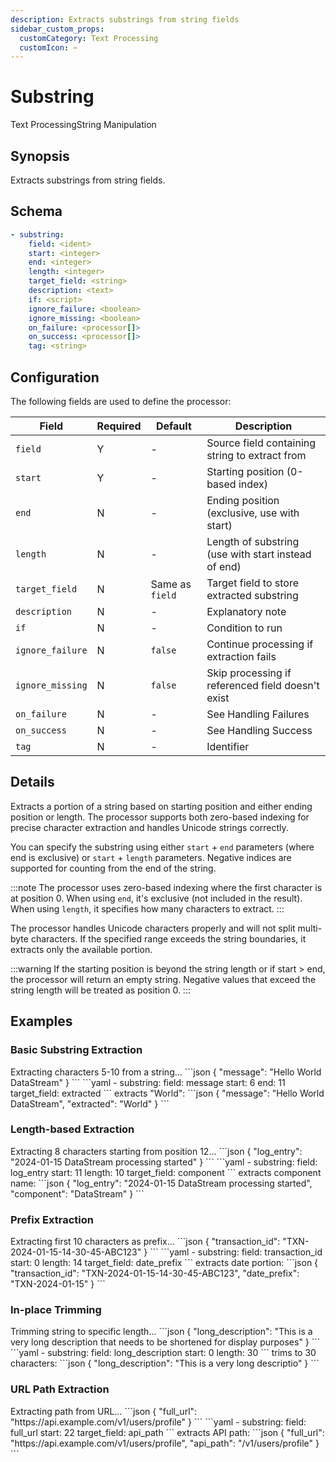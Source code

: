 ```yaml
---
description: Extracts substrings from string fields
sidebar_custom_props:
  customCategory: Text Processing
  customIcon: ✂️
---
```


# Substring

<span className="theme-doc-version-badge badge badge--primary">Text Processing</span><span className="theme-doc-version-badge badge badge--secondary">String Manipulation</span>

## Synopsis

Extracts substrings from string fields.

## Schema

```yaml {2-5}
- substring:
    field: <ident>
    start: <integer>
    end: <integer>
    length: <integer>
    target_field: <string>
    description: <text>
    if: <script>
    ignore_failure: <boolean>
    ignore_missing: <boolean>
    on_failure: <processor[]>
    on_success: <processor[]>
    tag: <string>
```

## Configuration

The following fields are used to define the processor:

|Field|Required|Default|Description|
|---|---|---|---|
|`field`|Y|-|Source field containing string to extract from|
|`start`|Y|-|Starting position (0-based index)|
|`end`|N|-|Ending position (exclusive, use with start)|
|`length`|N|-|Length of substring (use with start instead of end)|
|`target_field`|N|Same as `field`|Target field to store extracted substring|
|`description`|N|-|Explanatory note|
|`if`|N|-|Condition to run|
|`ignore_failure`|N|`false`|Continue processing if extraction fails|
|`ignore_missing`|N|`false`|Skip processing if referenced field doesn't exist|
|`on_failure`|N|-|See <Topic id="handling-failures">Handling Failures</Topic>|
|`on_success`|N|-|See <Topic id="handling-success">Handling Success</Topic>|
|`tag`|N|-|Identifier|

## Details

Extracts a portion of a string based on starting position and either ending position or length. The processor supports both zero-based indexing for precise character extraction and handles Unicode strings correctly.

You can specify the substring using either `start` + `end` parameters (where end is exclusive) or `start` + `length` parameters. Negative indices are supported for counting from the end of the string.

:::note
The processor uses zero-based indexing where the first character is at position 0. When using `end`, it's exclusive (not included in the result). When using `length`, it specifies how many characters to extract.
:::

The processor handles Unicode characters properly and will not split multi-byte characters. If the specified range exceeds the string boundaries, it extracts only the available portion.

:::warning
If the starting position is beyond the string length or if start > end, the processor will return an empty string. Negative values that exceed the string length will be treated as position 0.
:::

## Examples

### Basic Substring Extraction

<ExampleGrid>
  <CommentCol>
    Extracting characters 5-10 from a string...
  </CommentCol>
  <CodeCol>
    ```json
    {
      "message": "Hello World DataStream"
    }
    ```
    ```yaml
    - substring:
        field: message
        start: 6
        end: 11
        target_field: extracted
    ```
  </CodeCol>
  <CommentCol>
    extracts "World":
  </CommentCol>
  <CodeCol>
    ```json
    {
      "message": "Hello World DataStream",
      "extracted": "World"
    }
    ```
  </CodeCol>
</ExampleGrid>

### Length-based Extraction

<ExampleGrid>
  <CommentCol>
    Extracting 8 characters starting from position 12...
  </CommentCol>
  <CodeCol>
    ```json
    {
      "log_entry": "2024-01-15 DataStream processing started"
    }
    ```
    ```yaml
    - substring:
        field: log_entry
        start: 11
        length: 10
        target_field: component
    ```
  </CodeCol>
  <CommentCol>
    extracts component name:
  </CommentCol>
  <CodeCol>
    ```json
    {
      "log_entry": "2024-01-15 DataStream processing started",
      "component": "DataStream"
    }
    ```
  </CodeCol>
</ExampleGrid>

### Prefix Extraction

<ExampleGrid>
  <CommentCol>
    Extracting first 10 characters as prefix...
  </CommentCol>
  <CodeCol>
    ```json
    {
      "transaction_id": "TXN-2024-01-15-14-30-45-ABC123"
    }
    ```
    ```yaml
    - substring:
        field: transaction_id
        start: 0
        length: 14
        target_field: date_prefix
    ```
  </CodeCol>
  <CommentCol>
    extracts date portion:
  </CommentCol>
  <CodeCol>
    ```json
    {
      "transaction_id": "TXN-2024-01-15-14-30-45-ABC123",
      "date_prefix": "TXN-2024-01-15"
    }
    ```
  </CodeCol>
</ExampleGrid>

### In-place Trimming

<ExampleGrid>
  <CommentCol>
    Trimming string to specific length...
  </CommentCol>
  <CodeCol>
    ```json
    {
      "long_description": "This is a very long description that needs to be shortened for display purposes"
    }
    ```
    ```yaml
    - substring:
        field: long_description
        start: 0
        length: 30
    ```
  </CodeCol>
  <CommentCol>
    trims to 30 characters:
  </CommentCol>
  <CodeCol>
    ```json
    {
      "long_description": "This is a very long descriptio"
    }
    ```
  </CodeCol>
</ExampleGrid>

### URL Path Extraction

<ExampleGrid>
  <CommentCol>
    Extracting path from URL...
  </CommentCol>
  <CodeCol>
    ```json
    {
      "full_url": "https://api.example.com/v1/users/profile"
    }
    ```
    ```yaml
    - substring:
        field: full_url
        start: 22
        target_field: api_path
    ```
  </CodeCol>
  <CommentCol>
    extracts API path:
  </CommentCol>
  <CodeCol>
    ```json
    {
      "full_url": "https://api.example.com/v1/users/profile",
      "api_path": "/v1/users/profile"
    }
    ```
  </CodeCol>
</ExampleGrid>